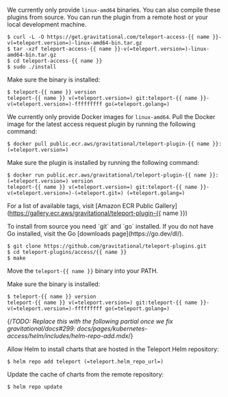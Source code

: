 <Tabs>
<TabItem label="Download">

We currently only provide `linux-amd64` binaries. You can also compile these
plugins from source. You can run the plugin from a remote host or your local
development machine.

```code
$ curl -L -O https://get.gravitational.com/teleport-access-{{ name }}-v(=teleport.version=)-linux-amd64-bin.tar.gz
$ tar -xzf teleport-access-{{ name }}-v(=teleport.version=)-linux-amd64-bin.tar.gz
$ cd teleport-access-{{ name }}
$ sudo ./install
```

Make sure the binary is installed:

```code
$ teleport-{{ name }} version
teleport-{{ name }} v(=teleport.version=) git:teleport-{{ name }}-v(=teleport.version=)-fffffffff go(=teleport.golang=)
```

</TabItem>
<TabItem label="Docker Image">

We currently only provide Docker images for `linux-amd64`. 
Pull the Docker image for the latest access request plugin by running the following command:

```code
$ docker pull public.ecr.aws/gravitational/teleport-plugin-{{ name }}:(=teleport.version=)
```

Make sure the plugin is installed by running the following command:

```code
$ docker run public.ecr.aws/gravitational/teleport-plugin-{{ name }}:(=teleport.version=) version
teleport-{{ name }} v(=teleport.version=) git:teleport-{{ name }}-v(=teleport.version=)-(=teleport.git=) (=teleport.golang=)
```

For a list of available tags, visit [Amazon ECR Public Gallery](https://gallery.ecr.aws/gravitational/teleport-plugin-{{ name }})

</TabItem>
<TabItem label="From Source">
To install from source you need `git` and `go` installed. If you do not have Go
installed, visit the Go [downloads page](https://go.dev/dl/).

```code
$ git clone https://github.com/gravitational/teleport-plugins.git
$ cd teleport-plugins/access/{{ name }}
$ make
```

Move the `teleport-{{ name }}` binary into your PATH.

Make sure the binary is installed:

```code
$ teleport-{{ name }} version
teleport-{{ name }} v(=teleport.version=) git:teleport-{{ name }}-v(=teleport.version=)-fffffffff go(=teleport.golang=)
```

</TabItem>
<TabItem label="Helm Chart">

{/*TODO: Replace this with the following partial once we fix
gravitational/docs#299:
docs/pages/kubernetes-access/helm/includes/helm-repo-add.mdx*/}

Allow Helm to install charts that are hosted in the Teleport Helm repository:

```code
$ helm repo add teleport (=teleport.helm_repo_url=)
```

Update the cache of charts from the remote repository:

```code
$ helm repo update
```

</TabItem>
</Tabs>
